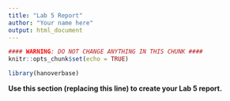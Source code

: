 ```yaml
---
title: "Lab 5 Report"
author: "Your name here"
output: html_document
---
```


```r
#### WARNING: DO NOT CHANGE ANYTHING IN THIS CHUNK ####
knitr::opts_chunk$set(echo = TRUE)
```

```r
library(hanoverbase)
```

**Use this section (replacing this line) to create your Lab 5 report.**
